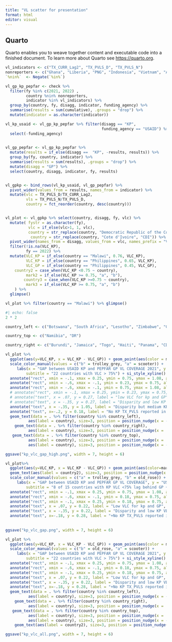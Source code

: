 ```yaml
---
title: "VL scatter for presentation"
format: html
editor: visual
---
```


## Quarto

Quarto enables you to weave together content and executable code into a finished document. To learn more about Quarto see <https://quarto.org>.

```r
vl_indicators <- c("TX_CURR_Lag2", "TX_PVLS_D", "TX_PVLS_N")
nonreporters <- c("Ghana", "Liberia", "PNG", "Indonesia", "Vietnam", "Angola")
`%nin%`  <- Negate(`%in%`)

vl_gp_kp_pepfar <- check %>%
  filter(fy %in% c(2021, 2022) ,
         country %nin% nonreporters,
         indicator %in% vl_indicators) %>% 
  group_by(country, fy, disagg, indicator, funding_agency) %>%
  summarise(results = sum(cumulative), .groups = "drop") %>%
  mutate(indicator = as.character(indicator))

vl_kp_usaid <- vl_gp_kp_pepfar %>% filter(disagg == "KP", 
                                          funding_agency == "USAID") %>%
  select(-funding_agency)
  

vl_gp_pepfar <- vl_gp_kp_pepfar %>% 
  mutate(results = if_else(disagg ==  "KP", -results, results)) %>%
  group_by(fy, country, indicator) %>%
  summarise(results = sum(results), .groups = "drop") %>%
  mutate(disagg = "GP") %>% 
  select(country, disagg, indicator, fy, results)


vl_gpkp <- bind_rows(vl_kp_usaid, vl_gp_pepfar) %>% 
  pivot_wider(values_from = results, names_from = indicator) %>%
  mutate(vlc = TX_PVLS_D/TX_CURR_Lag2,
         vls = TX_PVLS_N/TX_PVLS_D,
         country = fct_reorder(country, desc(country))) 


vl_plot <- vl_gpkp %>% select(country, disagg, fy, vlc) %>% 
  mutate( fystr = as.character(fy),
          vlc = if_else(vlc>1, 1, vlc),
          country = str_replace(country, "Democratic Republic of the Congo", "DRC"),  country = str_replace(country, "Dominican Republic", "DR"),
           country = str_replace(country, "Cote d'Ivoire", "CDI")) %>%
  pivot_wider(names_from = disagg, values_from = vlc, names_prefix = "VLC_") %>% 
  filter(!is.na(VLC_KP),
         fy == 2022) %>%
  mutate(VLC_KP = if_else(country == "Malawi", 0.76, VLC_KP),
         VLC_KP = if_else(country == "Philippines", 0.65, VLC_KP),
         VLC_GP = if_else(country == "Philippines", 0.45, VLC_GP),
    country2 = case_when(VLC_KP <0.75 ~ country),
         mark2 = if_else(VLC_KP >= 0.75, "a", "b"),
        country3 = case_when(VLC_KP >=0.75 ~ country),
         mark3 = if_else(VLC_KP >= 0.75, "a", "b")
    ) %>% 
  glimpse()

vl_plot %>% filter(country == "Malawi") %>% glimpse()
```

```r
#| echo: false
2 * 2
```

```r
country_left <- c("Botswana", "South Africa", "Lesotho", "Zimbabwe", "Guatemala", "Lesotho", "Ethiopia", "India", "South Sudan", "India", "Nigeria", "Laos", "El Salvador", "Honduras")

country_top <- c("Namibia", "DR")

country_right <- c("Burundi", "Jamaica", "Togo", "Haiti", "Panama", "CDI", "Malawi")

vl_plot %>% 
  ggplot(aes(y=VLC_KP, x = VLC_KP - VLC_GP)) + geom_point(aes(color = mark3), show.legend = FALSE) + 
  scale_color_manual(values = c("b" = trolley_grey, "a" = scooter)) + 
     labs(x = "GAP between USAID KP and PEPFAR GP VL COVERAGE 2021", y = "USAID KP VL COVERAGE", title = "USAID KP Viral Load Coverage compared to PEPFAR GP totals",
         subtitle = "22 countries with VLC > 75%") + si_style_xyline() + scale_y_continuous(labels = scales::percent, breaks=seq(.25, 1, 0.25),) +   
  annotate("rect", xmin = -.1, xmax = 0.25, ymin = 0.75, ymax = 1.08, alpha = .1,fill = scooter) +
  annotate("rect", xmin = -.6, xmax = -.1, ymin = 0.23, ymax = 0.75, alpha = .1,fill = "#ffffff") +
  annotate("rect", xmin = -.6, xmax = -.1, ymin = 0.75, ymax = 1.08, alpha = .1,fill = golden_sand) +
  # annotate("rect", xmin = -.1, xmax = 0.25, ymin = 0.23, ymax = 0.75, alpha = .1,fill = burnt_sienna) + 
  # annotate("text", x = .07, y = 0.27, label = "low VLC for kp and GP", size =3.5) +
  # annotate("text", x = -.35, y = 0.27, label = "Disparity and low KP VLC", size =3.5) +
  annotate("text", x = -.35, y = 1.05, label = "Disparity but medium KP VLC", size =3.5) + annotate("text", x = 0.07, y = 1.05, label = "Medium to high KP VLC", size =3.5)  +
  annotate("text", x=-.2, y = 0.18, label = "No KP TX_PVLS reported in Ghana, Liberia, Indonesia, PNG, Vietnam", color = trolley_grey) +
  geom_text(data = . %>% filter(country %in% country_left),
          aes(label = country), size=3, position = position_nudge(x = -.005, y=.00), hjust = 1, color = scooter) +
    geom_text(data = . %>% filter(country %in% country_right),
          aes(label = country), size=3, position = position_nudge(x = .005, y=.00), hjust = 0, color = scooter) + 
   geom_text(data = . %>% filter(country %in% country_top),
          aes(label = country), size=3, position = position_nudge(x = .00, y=.02), color = scooter)  +    geom_text(data = . %>% filter(country == "Uganda"),
          aes(label = country), size=3, position = position_nudge(x = -.01, y=.02), hjust = 0, color = scooter)

ggsave("kp_vlc_gap_high.png", width = 7, height = 6)
```

```r
vl_plot%>% 
  ggplot(aes(y=VLC_KP, x = VLC_KP - VLC_GP)) + geom_point(aes(color=mark2), show.legend = FALSE) + 
  geom_text(aes(label = country2), size=3, position = position_nudge(x = -.005, y=.00), hjust = 1, color = old_rose) +
  scale_color_manual(values = c("a" = trolley_grey, "b" = old_rose)) + 
     labs(x = "GAP between USAID KP and PEPFAR GP VL COVERAGE", y = "USAID KP VL COVERAGE", title = "USAID KP Viral Load Coverage compared to PEPFAR GP totals",
         subtitle = "8 of 15 countries with KP VLC <75% lag behind GP + concern over lack of reporting") + si_style_xyline() + scale_y_continuous(labels = scales::percent, breaks=seq(.25, 1, 0.25),) +   
  annotate("rect", xmin = -.1, xmax = 0.25, ymin = 0.75, ymax = 1.08, alpha = .1,fill = scooter) +  
  annotate("rect", xmin = -.6, xmax = -.1, ymin = 0.18, ymax = 0.75, alpha = .1,fill = old_rose) + annotate("rect", xmin = -.6, xmax = -.1, ymin = 0.75, ymax = 1.08, alpha = .1,fill = golden_sand) +   
  annotate("rect", xmin = -.1, xmax = 0.25, ymin = 0.18, ymax = 0.75, alpha = .1,fill = burnt_sienna) + 
  annotate("text", x = .07, y = 0.22, label = "Low VLC for kp and GP", size =3.5) + 
  annotate("text", x = -.35, y = 0.22, label = "Disparity and low KP VLC", size =3.5) + annotate("text", x = -.35, y = 1.05, label = "Disparity but medium KP VLC", size =3.5) + annotate("text", x = 0.07, y = 1.05, label = "Medium to high KP VLC", size =3.5)  +
  annotate("text", x=-.18, y = 0.28, label = "+No KP TX_PVLS reported in Ghana, Liberia, Indonesia, PNG, Vietnam", color = old_rose)
  
  
ggsave("kp_vlc_gap.png", width = 7, height = 6)
```

```r
vl_plot %>% 
  ggplot(aes(y=VLC_KP, x = VLC_KP - VLC_GP)) + geom_point(aes(color = mark3), show.legend = FALSE) + 
  scale_color_manual(values = c("b" = old_rose, "a" = scooter)) + 
     labs(x = "GAP between USAID KP and PEPFAR GP VL COVERAGE 2021", y = "USAID KP VL COVERAGE", title = "USAID KP Viral Load Coverage compared to PEPFAR GP totals",
         subtitle = "22 countries with VLC > 75%") + si_style_xyline() + scale_y_continuous(labels = scales::percent, breaks=seq(.25, 1, 0.25),)  +   
  annotate("rect", xmin = -.1, xmax = 0.25, ymin = 0.75, ymax = 1.08, alpha = .1,fill = scooter) +  
  annotate("rect", xmin = -.6, xmax = -.1, ymin = 0.18, ymax = 0.75, alpha = .1,fill = old_rose) + annotate("rect", xmin = -.6, xmax = -.1, ymin = 0.75, ymax = 1.08, alpha = .1,fill = golden_sand) +   
  annotate("rect", xmin = -.1, xmax = 0.25, ymin = 0.18, ymax = 0.75, alpha = .1,fill = burnt_sienna) + 
  annotate("text", x = .07, y = 0.22, label = "Low VLC for kp and GP", size =3.5) + 
  annotate("text", x = -.35, y = 0.22, label = "Disparity and low KP VLC", size =3.5) + annotate("text", x = -.35, y = 1.05, label = "Disparity but medium KP VLC", size =3.5) + annotate("text", x = 0.07, y = 1.05, label = "Medium to high KP VLC", size =3.5)  +
  annotate("text", x=-.18, y = 0.28, label = "+No KP TX_PVLS reported in Ghana, Liberia, Indonesia, PNG, Vietnam", color = old_rose) +
  geom_text(data = . %>% filter(country %in% country_left),
          aes(label = country), size=3, position = position_nudge(x = -.005, y=.00), hjust = 1, color = scooter) +
    geom_text(data = . %>% filter(country %in% country_right),
          aes(label = country), size=3, position = position_nudge(x = .005, y=.00), hjust = 0, color = scooter) + 
   geom_text(data = . %>% filter(country %in% country_top),
          aes(label = country), size=3, position = position_nudge(x = .00, y=.02), color = scooter)  +    geom_text(data = . %>% filter(country == "Uganda"),
          aes(label = country), size=3, position = position_nudge(x = -.01, y=.02), hjust = 0, color = scooter) + 
    geom_text(aes(label = country2), size=3, position = position_nudge(x = -.005, y=.00), hjust = 1, color = old_rose) 

ggsave("kp_vlc_all.png", width = 7, height = 6)

```

```r

```

